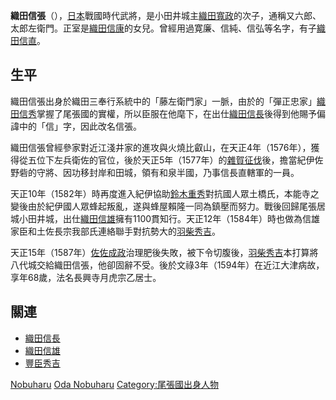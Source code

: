 {{not|織田信長}}
{{japanese|japanese=織田 信張|kana=おだ のぶはる|romaji=Oda Nobuharu}}
'''織田信張'''（{{bd|1527年||1594年|11月4日|catIdx=Oda Nobuharu}}），[[日本|日本]]戰國時代武將，是小田井城主[[織田寬政|織田寬政]]的次子，通稱又六郎、太郎左衛門。正室是[[織田信康|織田信康]]的女兒。曾經用過寛廉、信純、信弘等名字，有子[[織田信直|織田信直]]。

==生平==
織田信張出身於織田三奉行系統中的「藤左衛門家」一脈，由於的「彈正忠家」[[織田信秀|織田信秀]]掌握了尾張國的實權，所以臣服在他麾下，在出仕[[織田信長|織田信長]]後得到他賜予偏諱中的「信」字，因此改名信張。

織田信張曾經參家對近江淺井家的進攻與火燒比叡山，在天正4年（1576年），獲得從五位下左兵衛佐的官位，後於天正5年（1577年）的[[雜賀征伐|雜賀征伐]]後，擔當紀伊佐野砦的守將、因功移封岸和田城，領有和泉半國，乃事信長直轄軍的一員。

天正10年（1582年）時再度進入紀伊協助[[鈴木重秀|鈴木重秀]]對抗國人眾土橋氏，本能寺之變後由於紀伊國人眾蜂起叛亂，遂與蜂屋賴隆一同為鎮壓而努力。戰後回歸尾張居城小田井城，出仕[[織田信雄|織田信雄]]擁有1100貫知行。天正12年（1584年）時也做為信雄家臣和土佐長宗我部氏連絡聯手對抗勢大的[[豐臣秀吉|羽柴秀吉]]。

天正15年（1587年）[[佐佐成政|佐佐成政]]治理肥後失敗，被下令切腹後，[[豐臣秀吉|羽柴秀吉]]本打算將八代城交給織田信張，他卻固辭不受。後於文祿3年（1594年）在近江大津病故，享年68歲，法名長興寺月虎宗乙居士。

== 關連 ==
*[[織田信長|織田信長]]
*[[織田信雄|織田信雄]]
*[[豐臣秀吉|豐臣秀吉]]

{{織田氏歷代當主|織田藤左衛門家|1527 - 1594}}

[[Category:小田井織田氏|Nobuharu]]
[[Category:戰國武將|Oda Nobuharu]]
[[Category:尾張國出身人物|Category:尾張國出身人物]]